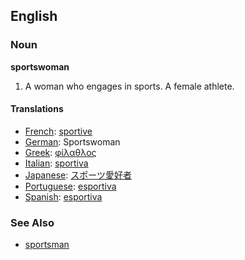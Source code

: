 ==English==

===Noun===
'''sportswoman'''

#A woman who engages in sports.  A female athlete.

====Translations====
*[[French]]: [[sportive]]
*[[German]]: Sportswoman
*[[Greek]]: [[φίλαθλος]]
*[[Italian]]: [[sportiva]]
*[[Japanese]]: [[スポーツ愛好者]]
*[[Portuguese]]: [[esportiva]]
*[[Spanish]]: [[esportiva]]

===See Also===
*[[sportsman]]